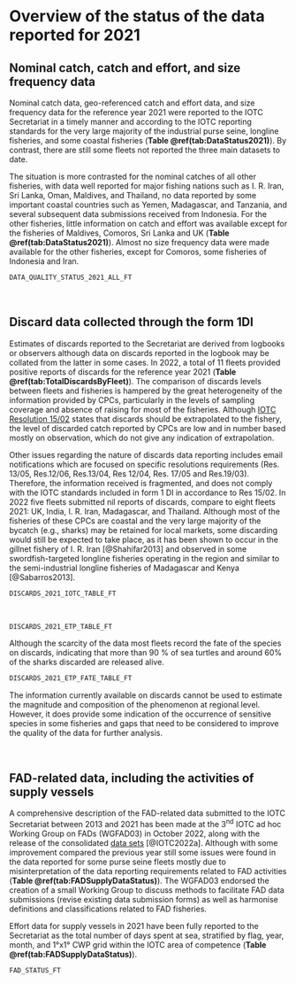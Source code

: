 
# Overview of the status of the data reported for 2021 {#datastatus2021}

## Nominal catch, catch and effort, and size frequency data 

Nominal catch data, geo-referenced catch and effort data, and size frequency data for the reference year 2021 were reported to the IOTC Secretariat in a timely manner and according to the IOTC reporting standards for the very large majority of the industrial purse seine, longline fisheries, and some coastal fisheries (**Table  \@ref(tab:DataStatus2021)**). By contrast,  there are still some fleets not reported the three main datasets to date. 

The situation is more contrasted for the nominal catches of all other fisheries, with data well reported for major fishing nations such as I. R. Iran, Sri Lanka, Oman, Maldives, and Thailand, no data reported by some important coastal countries such as Yemen, Madagascar, and Tanzania, and several subsequent data submissions received from Indonesia. For the other fisheries, little information on catch and effort was available except for the fisheries of Maldives, Comoros, Sri Lanka and UK  (**Table  \@ref(tab:DataStatus2021)**). Almost no size frequency data were made available for the other fisheries, except for Comoros, some fisheries of Indonesia and Iran.

\pagebreak

```r
DATA_QUALITY_STATUS_2021_ALL_FT
```

<br>

## Discard data collected through the form 1DI

Estimates of discards reported to the Secretariat are derived from logbooks or observers although data on discards reported in the logbook may be collated from the latter in some cases. In 2022, a total of 11 fleets provided positive reports of discards for the reference year 2021 (**Table \@ref(tab:TotalDiscardsByFleet)**). The comparison of discards levels between fleets and fisheries is hampered by the great heterogeneity of the information provided by CPCs, particularly in the levels of sampling coverage and absence of raising for most of the fisheries. Although [IOTC Resolution 15/02](https://www.iotc.org/cmm/resolution-1502-mandatory-statistical-reporting-requirements-iotc-contracting-parties-and) states that discards should be extrapolated to the fishery, the level of discarded catch reported by CPCs are low and in number based mostly on observation, which do not give any indication of extrapolation.

Other issues regarding the nature of discards data reporting includes email notifications which are focused on specific resolutions requirements (Res. 13/05, Res.12/06, Res.13/04, Res 12/04, Res. 17/05 and Res.19/03). Therefore, the information received is fragmented, and does not comply with the IOTC standards included in form 1 DI in accordance to Res 15/02. 
In 2022 five fleets submitted nil reports of discards, compare to eight fleets 2021: UK, India, I. R. Iran, Madagascar, and Thailand. Although most of the fisheries of these CPCs are coastal and the very large majority of the bycatch (e.g., sharks) may be retained for local markets, some discarding would still be expected to take place, as it has been shown to occur in the gillnet fishery of I. R. Iran [@Shahifar2013] and observed in some swordfish-targeted longline fisheries operating in the region and similar to the semi-industrial longline fisheries of Madagascar and Kenya [@Sabarros2013].

```r
DISCARDS_2021_IOTC_TABLE_FT
```

<br>

```r
DISCARDS_2021_ETP_TABLE_FT
```
Although the scarcity of the data most fleets record the fate of the species on discards, indicating that more than 90 % of sea turtles and around 60% of the sharks discarded are released alive.

```r
DISCARDS_2021_ETP_FATE_TABLE_FT
```

The information currently available on discards cannot be used to estimate the magnitude and composition of the phenomenon at regional level. However, it does provide some indication of the occurrence of sensitive species in some fisheries and gaps that need to be considered to improve the quality of the data for further analysis. 


<br>

## FAD-related data, including the activities of supply vessels

A comprehensive description of the FAD-related data submitted to the IOTC Secretariat between 2013 and 2021 has been made at the 3^nd^ IOTC ad hoc Working Group on FADs (WGFAD03) in October 2022, along with the release of the consolidated [data sets](https://iotc.org/WGFAD/03/Data/01-FA) [@IOTC2022a]. Although with some improvement compared the previous year still some issues were found in the data reported  for some purse seine fleets mostly due to misinterpretation of the data reporting requirements related to FAD activities (**Table \@ref(tab:FADSupplyDataStatus)**). The WGFAD03 endorsed the creation of a small Working Group to discuss methods to facilitate FAD data submissions (revise existing data submission forms) as well as harmonise definitions and classifications related to FAD fisheries.  

Effort data for supply vessels in 2021 have been fully reported to the Secretariat as the total number of days spent at sea, stratified by flag, year, month, and 1°x1° CWP grid within the IOTC area of competence (**Table \@ref(tab:FADSupplyDataStatus)**).

```r
FAD_STATUS_FT
```

